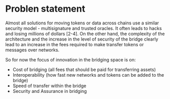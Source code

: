 ---
---

# Problen statement

Almost all solutions for moving tokens or data across chains use a similar security model - multisignature and trusted oracles. It often leads to hacks and losing millions of dollars [2-4]. On the other hand, the complexity of the architecture and the increase in the level of security of the bridge clearly lead to an increase in the fees required to make transfer tokens or messages over networks.

So for now the focus of innovation in the bridging space is on: 
- Cost of bridging (all fees that should be paid for transferring assets)
- Interoperability (how fast new networks and tokens can be added to the bridge)
- Speed of transfer within the bridge
- Security and Assurance in bridging
